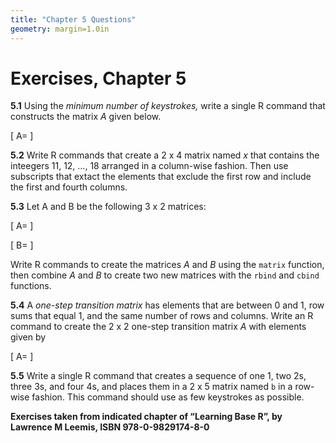 ```yaml
---
title: "Chapter 5 Questions"
geometry: margin=1.0in
---
```

\pagenumbering{gobble}
# Exercises, Chapter 5

__5.1__ Using the _minimum number of keystrokes,_ write a single R command that constructs the matrix _A_ given below.

\[
    A=
    \left[ {\begin{array}{ccccc}
    5 & 6 & 7 & 8 & 9\\
    12 & 12 & 12 & 12 & 12\\
    81 & 64 & 49 & 36 & 25\\
    2 & 8 & 4 & 7 & 3\\
    \end{array} } \right]
\]

__5.2__ Write R commands that create a 2 x 4 matrix named _x_ that contains the inteegers 11, 12, ..., 18 arranged in a column-wise fashion.
Then use subscripts that extact the elements that exclude the first row and include the first and fourth columns.

__5.3__ Let A and B be the following 3 x 2 matrices:

\[
    A=
    \left[ {\begin{array}{cc}
    1 & 4\\
    2 & 5\\
    3 & 6\\
    \end{array} } \right]
\]

\[
    B=
    \left[ {\begin{array}{cc}
    7 & 10\\
    8 & 11\\
    9 & 12\\
    \end{array} } \right]
\]

Write R commands to create the matrices _A_ and _B_ using the ```matrix``` function, then combine _A_ and _B_ to create two new matrices with the ```rbind``` and ```cbind``` functions.

__5.4__ A _one-step transition matrix_ has elements that are between 0 and 1, row sums that equal 1, and the same number of rows and columns.
Write an R command to create the 2 x 2 one-step transition matrix _A_ with elements given by

\[
    A=
    \left[ {\begin{array}{cc}
    0.8 & 0.2\\
    0.3 & 0.7\\
    \end{array} } \right]
\]

__5.5__ Write a single R command that creates a sequence of one 1, two 2s, three 3s, and four 4s, and places them in a 2 x 5 matrix named ```b``` in a row-wise fashion.
This command should use as few keystrokes as possible.

__Exercises taken from indicated chapter of "Learning Base R", by Lawrence M Leemis, ISBN 978-0-9829174-8-0__

